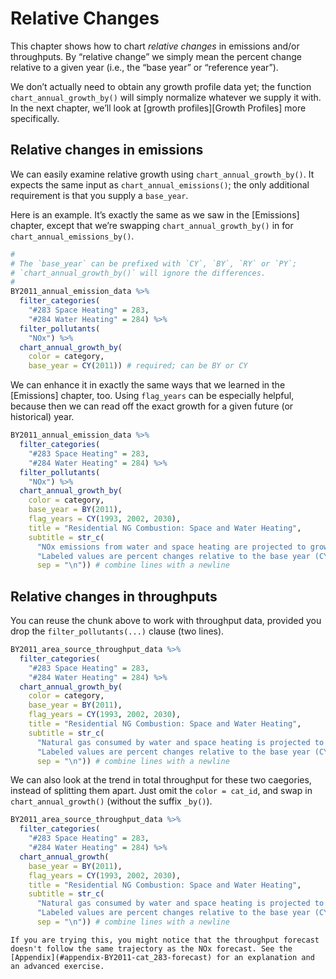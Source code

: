 # Relative Changes

This chapter shows how to chart *relative changes* in emissions and/or throughputs. By "relative change" we simply mean the percent change relative to a given year (i.e., the "base year" or "reference year").

We don't actually need to obtain any growth profile data yet; the function `chart_annual_growth_by()` will simply normalize whatever we supply it with. In the next chapter, we'll look at [growth profiles][Growth Profiles] more specifically.

## Relative changes in emissions

We can easily examine relative growth using `chart_annual_growth_by()`. It expects the same input as `chart_annual_emissions()`; the only additional requirement is that you supply a `base_year`. 

Here is an example. It's exactly the same as we saw in the [Emissions] chapter, except that we're swapping `chart_annual_growth_by()` in for `chart_annual_emissions_by()`.

```r
#
# The `base_year` can be prefixed with `CY`, `BY`, `RY` or `PY`;
# `chart_annual_growth_by()` will ignore the differences.
# 
BY2011_annual_emission_data %>%
  filter_categories(
    "#283 Space Heating" = 283, 
    "#284 Water Heating" = 284) %>%
  filter_pollutants(
    "NOx") %>%
  chart_annual_growth_by(
    color = category,
    base_year = CY(2011)) # required; can be BY or CY
```

We can enhance it in exactly the same ways that we learned in the [Emissions] chapter, too. Using `flag_years` can be especially helpful, because then we can read off the exact growth for a given future (or historical) year.

```r
BY2011_annual_emission_data %>%
  filter_categories(
    "#283 Space Heating" = 283, 
    "#284 Water Heating" = 284) %>%
  filter_pollutants(
    "NOx") %>%
  chart_annual_growth_by(
    color = category,
    base_year = BY(2011),
    flag_years = CY(1993, 2002, 2030),
    title = "Residential NG Combustion: Space and Water Heating",
    subtitle = str_c(
      "NOx emissions from water and space heating are projected to grow by +24% from CY2011 to CY2030.",
      "Labeled values are percent changes relative to the base year (CY2011).",
      sep = "\n")) # combine lines with a newline
```

## Relative changes in throughputs

You can reuse the chunk above to work with throughput data, provided you drop the `filter_pollutants(...)` clause (two lines).

```r
BY2011_area_source_throughput_data %>%
  filter_categories(
    "#283 Space Heating" = 283, 
    "#284 Water Heating" = 284) %>%
  chart_annual_growth_by(
    color = category,
    base_year = BY(2011),
    flag_years = CY(1993, 2002, 2030),
    title = "Residential NG Combustion: Space and Water Heating",
    subtitle = str_c(
      "Natural gas consumed by water and space heating is projected to grow by +24% from CY2011 to CY2030.",
      "Labeled values are percent changes relative to the base year (CY2011).",
      sep = "\n")) # combine lines with a newline
```

We can also look at the trend in total throughput for these two caegories, instead of splitting them apart. Just omit the `color = cat_id`, and swap in `chart_annual_growth()` (without the suffix `_by()`).

```r
BY2011_area_source_throughput_data %>%
  filter_categories(
    "#283 Space Heating" = 283, 
    "#284 Water Heating" = 284) %>%
  chart_annual_growth(
    base_year = BY(2011),
    flag_years = CY(1993, 2002, 2030),
    title = "Residential NG Combustion: Space and Water Heating",
    subtitle = str_c(
      "Natural gas consumed by water and space heating is projected to grow by +24% from CY2011 to CY2030.",
      "Labeled values are percent changes relative to the base year (CY2011).",
      sep = "\n")) # combine lines with a newline
```


```block
If you are trying this, you might notice that the throughput forecast doesn't follow the same trajectory as the NOx forecast. See the [Appendix](#appendix-BY2011-cat_283-forecast) for an explanation and an advanced exercise.
```
